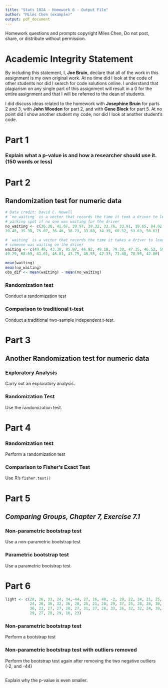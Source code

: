 ---
title: "Stats 102A - Homework 6 - Output File"
author: "Miles Chen (example)"
output: pdf_document
---

Homework questions and prompts copyright Miles Chen, Do not post, share, or distribute without permission.

# Academic Integrity Statement

By including this statement, I, **Joe Bruin**, declare that all of the work in this assignment is my own original work. At no time did I look at the code of other students nor did I search for code solutions online. I understand that plagiarism on any single part of this assignment will result in a 0 for the entire assignment and that I will be referred to the dean of students.

I did discuss ideas related to the homework with **Josephine Bruin** for parts 2 and 3, with **John Wooden** for part 2, and with **Gene Block** for part 5. At no point did I show another student my code, nor did I look at another student's code.


# Part 1

### Explain what a p-value is and how a researcher should use it. (150 words or less)


# Part 2

## Randomization test for numeric data

```{r}
# Data credit: David C. Howell
# `no_waiting` is a vector that records the time it took a driver to leave the 
# parking spot if no one was waiting for the driver
no_waiting <- c(36.30, 42.07, 39.97, 39.33, 33.76, 33.91, 39.65, 84.92, 40.70, 39.65,
39.48, 35.38, 75.07, 36.46, 38.73, 33.88, 34.39, 60.52, 53.63, 50.62)

# `waiting` is a vector that records the time it takes a driver to leave if
# someone was waiting on the driver
waiting <- c(49.48, 43.30, 85.97, 46.92, 49.18, 79.30, 47.35, 46.52, 59.68, 42.89,
49.29, 68.69, 41.61, 46.81, 43.75, 46.55, 42.33, 71.48, 78.95, 42.06)

mean(waiting)
mean(no_waiting)
obs_dif <- mean(waiting) - mean(no_waiting)
```

### Randomization test

Conduct a randomization test


### Comparison to traditional t-test

Conduct a traditional two-sample independent t-test.


# Part 3

## Another Randomization test for numeric data

### Exploratory Analysis

Carry out an exploratory analysis.

### Randomization Test

Use the randomization test.

# Part 4

### Randomization test

Perform a randomization test


### Comparison to Fisher's Exact Test

Use R's `fisher.test()` 


# Part 5

## _Comparing Groups, Chapter 7, Exercise 7.1_

### Non-parametric bootstrap test

Use a non-parametric bootstrap test

### Parametric bootstrap test

Use a parametric bootstrap test

# Part 6

```{r}
light <- c(28, 26, 33, 24, 34,-44, 27, 16, 40, -2, 29, 22, 24, 21, 25, 30, 23, 29, 31, 19,
           24, 20, 36, 32, 36, 28, 25, 21, 28, 29, 37, 25, 28, 26, 30, 32, 36, 26, 30, 22, 
           36, 23, 27, 27, 28, 27, 31, 27, 26, 33, 26, 32, 32, 24, 39, 28, 24, 25, 32, 25, 
           29, 27, 28, 29, 16, 23)
```

### Non-parametric bootstrap test

Perform a bootstrap test


### Non-parametric bootstrap test with outliers removed

Perform the bootstrap test again after removing the two negative outliers (-2, and -44) 

```{r}

```


Explain why the p-value is even smaller.







